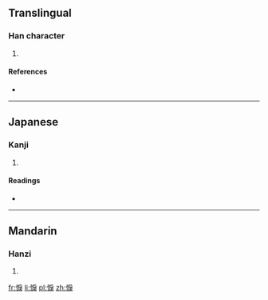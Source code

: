 ==Translingual==

===Han character===
{{Han char|rn=61|rad=心|as=08|sn=11|four=9303<sub>4</sub>|canj=心竹尸大 (PHSK), X心竹尸大 (XPHSK)}}

# {{defn|Han|sort=心08}}

====References====
* {{Han ref|kx=0389.070|dkj=10732|dj=0722.110|hdz=42319.060|uh=60B7|ud=24759|bh=D560|bd=54624}}

----

==Japanese==

===Kanji===
{{ja-kanji|grade=|rs=心08}}

# {{defn|lang=ja|sort=心08}}

====Readings====
* {{ja-readings|on=[[れい]] (rei), [[らい]] (rai), [[り]] (ri)|kun=[[かなしむ]] (kanashimu)}}

----

==Mandarin==

===Hanzi===
{{cmn-hanzi|pin=[[lì]] ([[li4]]), [[lǔn]] ([[lun3]])|wg=li<sup>4</sup>, lun<sup>3</sup>}}

# {{defn|lang=cmn|sort=心08}}

[[fr:悷]]
[[li:悷]]
[[pl:悷]]
[[zh:悷]]